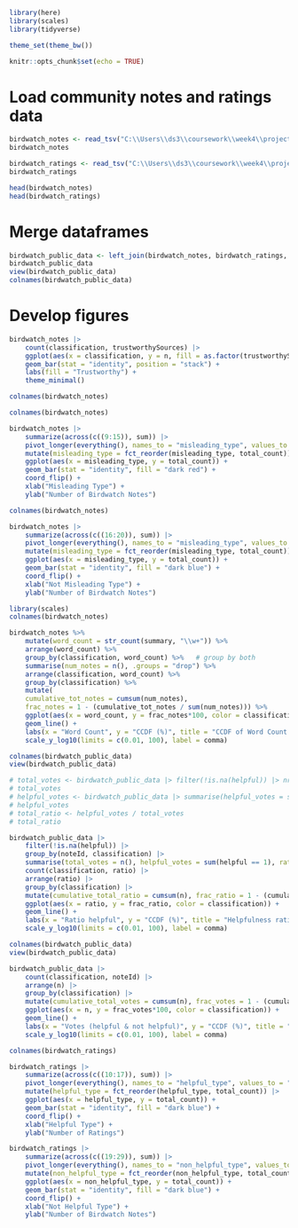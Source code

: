 ```r
library(here)
library(scales)
library(tidyverse)

theme_set(theme_bw())

knitr::opts_chunk$set(echo = TRUE)
```


# Load community notes and ratings data
```r

birdwatch_notes <- read_tsv("C:\\Users\\ds3\\coursework\\week4\\project\\community-notes-2025-group-5\\aisha\\data\\birdwatch-public-data-2025-06-16-notes.tsv")
birdwatch_notes

birdwatch_ratings <- read_tsv("C:\\Users\\ds3\\coursework\\week4\\project\\community-notes-2025-group-5\\aisha\\data\\complete_filtered_ratings.tsv")
birdwatch_ratings

head(birdwatch_notes)
head(birdwatch_ratings)

```


# Merge dataframes
```r

birdwatch_public_data <- left_join(birdwatch_notes, birdwatch_ratings, by = "noteId")
birdwatch_public_data
view(birdwatch_public_data)
colnames(birdwatch_public_data)

```


# Develop figures

```r

birdwatch_notes |>
    count(classification, trustworthySources) |>
    ggplot(aes(x = classification, y = n, fill = as.factor(trustworthySources))) +
    geom_bar(stat = "identity", position = "stack") +
    labs(fill = "Trustworthy") +
    theme_minimal()

colnames(birdwatch_notes)

```

```r

colnames(birdwatch_notes)

birdwatch_notes |>
    summarize(across(c((9:15)), sum)) |>
    pivot_longer(everything(), names_to = "misleading_type", values_to = "total_count") |>
    mutate(misleading_type = fct_reorder(misleading_type, total_count)) |>
    ggplot(aes(x = misleading_type, y = total_count)) +
    geom_bar(stat = "identity", fill = "dark red") +
    coord_flip() +
    xlab("Misleading Type") +
    ylab("Number of Birdwatch Notes")


```


```r

colnames(birdwatch_notes)

birdwatch_notes |>
    summarize(across(c((16:20)), sum)) |>
    pivot_longer(everything(), names_to = "misleading_type", values_to = "total_count") |>
    mutate(misleading_type = fct_reorder(misleading_type, total_count)) |>
    ggplot(aes(x = misleading_type, y = total_count)) +
    geom_bar(stat = "identity", fill = "dark blue") +
    coord_flip() +
    xlab("Not Misleading Type") +
    ylab("Number of Birdwatch Notes")

```

```r

library(scales)
colnames(birdwatch_notes)

birdwatch_notes %>%
    mutate(word_count = str_count(summary, "\\w+")) %>%
    arrange(word_count) %>%
    group_by(classification, word_count) %>%   # group by both
    summarise(num_notes = n(), .groups = "drop") %>%
    arrange(classification, word_count) %>%
    group_by(classification) %>%
    mutate(
    cumulative_tot_notes = cumsum(num_notes),
    frac_notes = 1 - (cumulative_tot_notes / sum(num_notes))) %>%
    ggplot(aes(x = word_count, y = frac_notes*100, color = classification)) +
    geom_line() +
    labs(x = "Word Count", y = "CCDF (%)", title = "CCDF of Word Count by Classification") +
    scale_y_log10(limits = c(0.01, 100), label = comma)

```

```r

colnames(birdwatch_public_data)
view(birdwatch_public_data)

# total_votes <- birdwatch_public_data |> filter(!is.na(helpful)) |> nrow()
# total_votes
# helpful_votes <- birdwatch_public_data |> summarise(helpful_votes = sum(helpful == 1, na.rm = TRUE))
# helpful_votes
# total_ratio <- helpful_votes / total_votes
# total_ratio

birdwatch_public_data |>
    filter(!is.na(helpful)) |>
    group_by(noteId, classification) |>
    summarise(total_votes = n(), helpful_votes = sum(helpful == 1), ratio = helpful_votes / total_votes, .groups = "drop") |>
    count(classification, ratio) |>
    arrange(ratio) |>
    group_by(classification) |>
    mutate(cumulative_total_ratio = cumsum(n), frac_ratio = 1 - (cumulative_total_ratio / sum(n))) |>
    ggplot(aes(x = ratio, y = frac_ratio, color = classification)) +
    geom_line() +
    labs(x = "Ratio helpful", y = "CCDF (%)", title = "Helpfulness ratio") +
    scale_y_log10(limits = c(0.01, 100), label = comma)


```

```r

colnames(birdwatch_public_data)
view(birdwatch_public_data)

birdwatch_public_data |>
    count(classification, noteId) |>
    arrange(n) |>
    group_by(classification) |>
    mutate(cumulative_total_votes = cumsum(n), frac_votes = 1 - (cumulative_total_votes / sum(n))) |>
    ggplot(aes(x = n, y = frac_votes*100, color = classification)) +
    geom_line() +
    labs(x = "Votes (helpful & not helpful)", y = "CCDF (%)", title = "Total votes") +
    scale_y_log10(limits = c(0.01, 100), label = comma)


```

```r

colnames(birdwatch_ratings)

birdwatch_ratings |>
    summarize(across(c((10:17)), sum)) |>
    pivot_longer(everything(), names_to = "helpful_type", values_to = "total_count") |>
    mutate(helpful_type = fct_reorder(helpful_type, total_count)) |>
    ggplot(aes(x = helpful_type, y = total_count)) +
    geom_bar(stat = "identity", fill = "dark blue") +
    coord_flip() +
    xlab("Helpful Type") +
    ylab("Number of Ratings")

```

```r

birdwatch_ratings |>
    summarize(across(c((19:29)), sum)) |>
    pivot_longer(everything(), names_to = "non_helpful_type", values_to = "total_count") |>
    mutate(non_helpful_type = fct_reorder(non_helpful_type, total_count)) |>
    ggplot(aes(x = non_helpful_type, y = total_count)) +
    geom_bar(stat = "identity", fill = "dark blue") +
    coord_flip() +
    xlab("Not Helpful Type") +
    ylab("Number of Birdwatch Notes")


``` 

